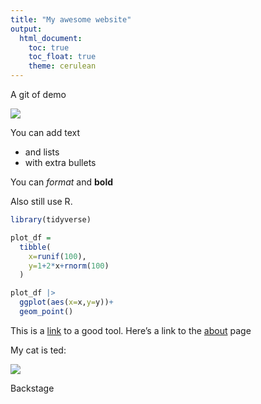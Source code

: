 ```yaml
---
title: "My awesome website"
output: 
  html_document:
    toc: true
    toc_float: true
    theme: cerulean
---
```


A git of demo

![](https://media.giphy.com/media/drXGoW1iudhKw/giphy.gif)

You can add text 

* and lists 
* with extra bullets

You can *format* and **bold**

Also still use R.

```r
library(tidyverse)

plot_df =
  tibble(
    x=runif(100),
    y=1+2*x+rnorm(100)
  )

plot_df |>
  ggplot(aes(x=x,y=y))+
  geom_point()
```
 
This is a [link](https://p8105.com/making_websites.html) to a good tool. Here's a link to the [about](about.html) page

My cat is ted:

![](images/ted.jpg)

Backstage

